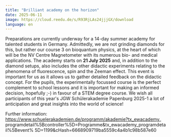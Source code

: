 ```yaml
---
title: "Brilliant academy on the horizon"
date: 2025-06-11
image: https://cloud.reedu.de/s/R93RjLAs24jjjGX/download
language: en
---
```


Preparations are currently underway for a 14-day summer academy for talented students in Germany. Admittedly, we are not grinding diamonds for this, but rather our course 3 on bioquantum physics, at the heart of which will be the NV Centre Magnetometer with its numerous bio- and medical applications. The academy starts on **21 July 2025** and, in addition to the diamond setups, also includes the other didactic experiments relating to the phenomena of fluorescence, spin and the Zeeman effect. This event is important for us as it allows us to gather detailed feedback on the didactic concept. For the pupils, the experimentally focussed course is the perfect complement to school lessons and it is important for making an informed decision, hopefully ;-) in favour of a STEM degree course. We wish all participants of this year's JGW Schülerakademie Papenburg 2025-1 a lot of anticipation and great insights into the world of science!

Further information: https://www.schuelerakademien.de/programm/akademie?tx_ewacademy_
programdetail%5Bcontroller%5D=Programme&tx_ewacademy_programdetail%5Bevent%
5D=1199&cHash=6668909719ba5559c4a4b1c98b587e60

